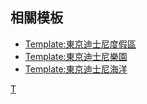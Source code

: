 {{Navbox
|listclass=hlist
|belowclass=hlist
|name = 東京迪士尼度假區
|title = [[東京迪士尼度假區]]
|state = {{{state|autocollapse}}}|

|image = [[File:Tokyo_Disney_Resort_logo.svg|150px]]

|group1 = [[華特迪士尼樂園及度假區|主題樂園]]
|list1 =
* [[東京迪士尼樂園]] 
** [[東京迪士尼樂園設施列表|設施列表]]
*[[東京迪士尼海洋]]
** [[東京迪士尼海洋設施列表|設施列表]]

|group2 = 迪士尼飯店
|list2 = {{Navbox|subgroup
|group1 = 豪華型
|list1 = 
* [[東京迪士尼樂園大飯店]]
* [[東京迪士尼海洋觀海景大飯店]]
* [[迪士尼大使大飯店]]

|group2 = 舒適型
|list2 = 
* [[東京迪士尼度假區玩具總動員飯店]]

|group3 = 超值型
|list3 = 
* [[東京迪士尼樂祥飯店]]
}}

|group3 = 度假區
|list3 =
* [[伊克斯皮兒莉]]
* [[旅途愉快]]
* [[迪士尼度假區線]]

|group4 = 其他
|list4 =
* [[迪士尼快速通行]]
** [[迪士尼快速通行#東京迪士尼度假區|適用設施]]

|group5 = 相關條目
|list5 =
* [[華特迪士尼樂園及度假區]]
* [[Oriental Land]]
* [[華特迪士尼幻想工程]]
* {{link-ja|華特迪士尼日本|ウォルト・ディズニー・ジャパン}}
* [[浦安市]]
}}<noinclude>
{{collapsible option}}
==相關模板==
*[[Template:東京迪士尼度假區]]
*[[Template:東京迪士尼樂園]]
*[[Template:東京迪士尼海洋]]

[[Category:迪士尼主題樂園模板|T]]
</noinclude>